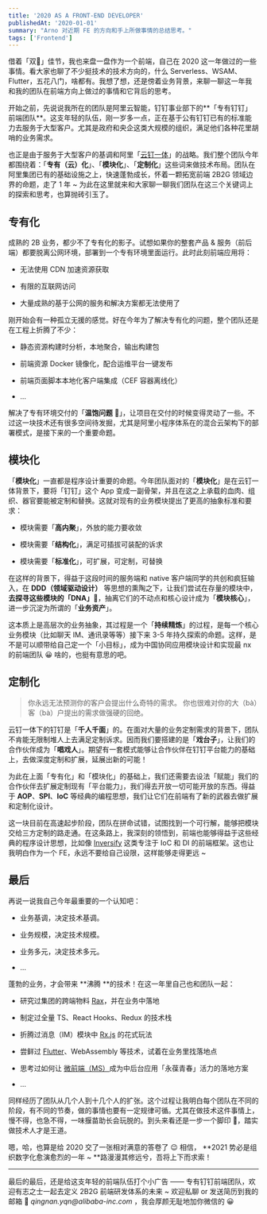 ```yaml
---
title: '2020 AS A FRONT-END DEVELOPER'
publishedAt: '2020-01-01'
summary: "Arno 对近期 FE 的方向和手上所做事情的总结思考。"
tags: ['Frontend']
---
```


借着「双🥚」佳节，我也来盘一盘作为一个前端，自己在 2020 这一年做过的一些事情。看大家也聊了不少挺技术的技术方向的，什么 Serverless、WSAM、Flutter，五花八门，啥都有。我想了想，还是傍着业务背景，来聊一聊这一年我和我的团队在前端方向上做过的事情和它背后的思考。

开始之前，先说说我所在的团队是阿里云智能，钉钉事业部下的**「专有钉钉」前端团队**。这支年轻的队伍，刚一岁多一点，正在基于公有钉钉已有的标准能力去服务于大型客户。尤其是政府和央企这类大规模的组织，满足他们各种花里胡哨的业务需求。

也正是由于服务于大型客户的基调和阿里「[云钉一体](https://baijiahao.baidu.com/s?id=1682706368165790318&wfr=spider&for=pc)」的战略。我们整个团队今年都围绕着：「**专有（云）化**」、「**模块化**」、「**定制化**」这些词来做技术布局。团队在阿里集团已有的基础设施之上，快速蓬勃成长，怀着一颗拓宽前端 2B2G 领域边界的命题，走了 1 年 ~ 为此在这里就来和大家聊一聊我们团队在这三个关键词上的探索和思考，也算抛砖引玉了。

## 专有化

成熟的 2B 业务，都少不了专有化的影子。试想如果你的整套产品 & 服务（前后端）都要脱离公网环境，部署到一个专有环境里面运行。此时此刻前端应用将：

- 无法使用 CDN 加速资源获取

- 有限的互联网访问

- 大量成熟的基于公网的服务和解决方案都无法使用了

刚开始会有一种孤立无援的感觉。好在今年为了解决专有化的问题，整个团队还是在工程上折腾了不少：

- 静态资源构建时分析，本地聚合，输出构建包

- 前端资源 Docker 镜像化，配合运维平台一键发布

- 前端页面脚本本地化客户端集成（CEF 容器离线化）

- ...

解决了专有环境交付的「**温饱问题** 🍚」，让项目在交付的时候变得灵动了一些。不过这一块技术还有很多空间待发掘，尤其是阿里小程序体系在的混合云架构下的部署模式，是接下来的一个重要命题。
## 模块化

「**模块化**」一直都是程序设计重要的命题。今年团队面对的「**模块化**」是在云钉一体背景下，要将「钉钉」这个 App 变成一副骨架，并且在这之上承载的血肉、组织、器官要能被定制和替换。这就对现有的业务模块提出了更高的抽象标准和要求：

- 模块需要「**高内聚**」，外放的能力要收敛

- 模块需要「**结构化**」，满足可插拔可装配的诉求

- 模块需要「**标准化**」，可扩展，可定制，可替换

在这样的背景下，得益于这段时间的服务端和 native 客户端同学的共创和疯狂输入，在 **DDD（领域驱动设计）** 等思想的熏陶之下，让我们尝试在存量的模块中，**去探寻这些模块的「DNA」🧬**，抽离它们的不动点和核心设计成为「**模块核心**」，进一步沉淀为所谓的「**业务资产**」。

这本质上是高层次的业务抽象，其过程是一个「**持续精炼**」的过程，是每一个核心业务模块（比如聊天 IM、通讯录等等）接下来 3-5 年持久探索的命题。这样，是不是可以顺带给自己定一个「小目标」，成为中国协同应用模块设计和实现最 nx 的前端团队 😀 啥的，也挺有意思的吧。
## 定制化

> 你永远无法预测你的客户会提出什么奇特的需求。 
> 你也很难对你的大（bà）客（bà）户提出的需求做强硬的回绝。


云钉一体下的钉钉是「**千人千面**」的。在面对大量的业务定制需求的背景下，团队不肯能无限制堆人上去满足定制诉求。因而我们要搭建的是「**戏台子**」，让我们的合作伙伴成为「**唱戏人**」。期望有一套模式能够让合作伙伴在钉钉平台能力的基础上，去做深度定制和扩展，延展出新的可能！

为此在上面「专有化」和「模块化」的基础上，我们还需要去设法「赋能」我们的合作伙伴去扩展定制现有「平台能力」，我们得去开放一切可能开放的东西。得益于 **AOP**、**SPI**、**IoC** 等经典的编程思想，我们让它们在前端有了新的武器去做扩展和定制化设计。

这一块目前在高速起步阶段，团队在拼命试错，试图找到一个可行解，能够把模块交给三方定制的路走通。在这条路上，我深刻的领悟到，前端也能够得益于这些经典的程序设计思想，比如像 [Inversify](https://www.yuque.com/surfacew/daily-learn/gcl771) 这类专注于 IoC 和 DI 的前端框架。这也让我明白作为一个 FE，永远不要给自己设限，这样能够走得更远 ~
## 最后

再说一说我自己今年最重要的一个认知吧：

- 业务基调，决定技术基调。

- 业务规模，决定技术规模。

- 业务多元，决定技术多元。

- ...

蓬勃的业务，才会带来 **沸腾 **的技术！在这一年里自己也和团队一起：

- 研究过集团的跨端物料 [Rax](https://rax.js.org/)，并在业务中落地

- 制定过全量 TS、React Hooks、Redux 的技术栈

- 折腾过消息（IM）模块中 [Rx.js](https://github.com/ReactiveX/rxjs) 的花式玩法

- 尝鲜过 [Flutter](https://flutterchina.club/)、WebAssembly 等技术，试着在业务里找落地点
- 思考过如何让 [微前端（MS）](https://www.yuque.com/surfacew/daily-learn/vgolwq)成为中后台应用「永葆青春」活力的落地方案

- ...

同样经历了团队从几个人到十几个人的扩张。这个过程让我明白每个团队在不同的阶段，有不同的节奏，做的事情也要有一定规律可循。尤其在做技术这件事情上，慢不得，也急不得，一味揠苗助长会玩脱的。到头来看还是一步一个脚印 👣，踏实做技术人才是王道。

嗯，哈，也算是给 2020 交了一张相对满意的答卷了 😉 相信， **2021 势必是组织数字化愈演愈烈的一年 ~ **路漫漫其修远兮，吾将上下而求索！

---

最后的最后，还是给这支年轻的前端队伍打个小广告 —— 专有钉钉前端团队，欢迎有志之士一起去定义 2B2G 前端研发体系的未来 ~ 欢迎私聊 or 发送简历到我的邮箱 📮 _qingnan.yqn@alibaba-inc.com_ ，我会厚颜无耻地加你微信的 😀
